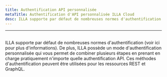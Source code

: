```yaml
---
title: Authentification API personnalisée
metaTitle: Authentification d'API personnalisée ILLA Cloud
desc: ILLA supporte par défaut de nombreuses normes d'authentification
---
```


* * *

## <Heading hidden>Authentification API personnalisée</Heading>

ILLA supporte par défaut de nombreuses normes d'authentification (voir ici pour plus d'informations). 
De plus, ILLA possède un mode d'authentification personnalisée qui vous permet de combiner plusieurs étapes en prenant en charge pratiquement n'importe quelle authentification API. 
Ces méthodes d'authentification peuvent être utilisées pour les ressources REST et GraphQL.
